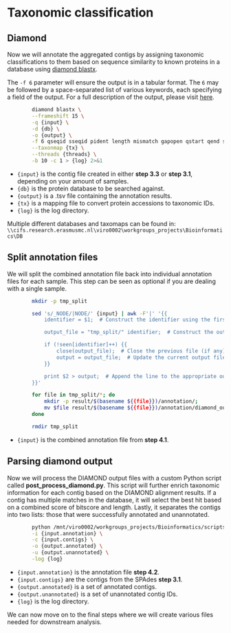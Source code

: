 # Taxonomic classification

## Diamond

Now we will annotate the aggregated contigs by assigning taxonomic classifications to them based on sequence similarity to known proteins in a database using [diamond blastx](https://github.com/bbuchfink/diamond).

The `-f 6` parameter will ensure the output is in a tabular format. The `6` may be followed by a space-separated list of various keywords, each specifying a field of the output. For a full description of the output, please visit [here](https://www.metagenomics.wiki/tools/blast/blastn-output-format-6).

``` bash
        diamond blastx \
        --frameshift 15 \
        -q {input} \
        -d {db} \
        -o {output} \
        -f 6 qseqid sseqid pident length mismatch gapopen qstart qend sstart send evalue bitscore staxids \
        --taxonmap {tx} \
        --threads {threads} \
        -b 10 -c 1 > {log} 2>&1
```

-   `{input}` is the contig file created in either **step 3.3** or **step 3.1**, depending on your amount of samples.
-   `{db}` is the protein database to be searched against.
-   `{output}` is a .tsv file containing the annotation results.
-   `{tx}` is a mapping file to convert protein accessions to taxonomic IDs.
-   `{log}` is the log directory.

Multiple different databases and taxomaps can be found in: `\\cifs.research.erasmusmc.nl\viro0002\workgroups_projects\Bioinformatics\DB`

## Split annotation files

We will split the combined annotation file back into individual annotation files for each sample. This step can be seen as optional if you are dealing with a single sample. 

``` bash
        mkdir -p tmp_split

        sed 's/_NODE/|NODE/' {input} | awk -F'|' '{{
            identifier = $1;  # Construct the identifier using the first two fields

            output_file = "tmp_split/" identifier;  # Construct the output filename

            if (!seen[identifier]++) {{
                close(output_file);  # Close the previous file (if any)
                output = output_file;  # Update the current output file
            }}

            print $2 > output;  # Append the line to the appropriate output file
        }}'

        for file in tmp_split/*; do
            mkdir -p result/$(basename ${{file}})/annotation/;
            mv $file result/$(basename ${{file}})/annotation/diamond_output.tsv;
        done

        rmdir tmp_split
```

-   `{input}` is the combined annotation file from **step 4.1**.

## Parsing diamond output

Now we will process the DIAMOND output files with a custom Python script called **post_process_diamond.py**. This script will further enrich taxonomic information for each contig based on the DIAMOND alignment results. If a contig has multiple matches in the database, it will select the best hit based on a combined score of bitscore and length. Lastly, it separates the contigs into two lists: those that were successfully annotated and unannotated.

``` bash
        python /mnt/viro0002/workgroups_projects/Bioinformatics/scripts/post_process_diamond.py \
        -i {input.annotation} \
        -c {input.contigs} \
        -o {output.annotated} \
        -u {output.unannotated} \
        -log {log}
```

-   `{input.annotation}` is the annotation file **step 4.2**.
-   `{input.contigs}` are the contigs from the SPAdes **step 3.1**.
-   `{output.annotated}` is a set of annotated contigs.
-   `{output.unannotated}` is a set of unannotated contig IDs.
-   `{log}` is the log directory.

::: callout-note
We can now move on to the final steps where we will create various files needed for downstream analysis.
:::
